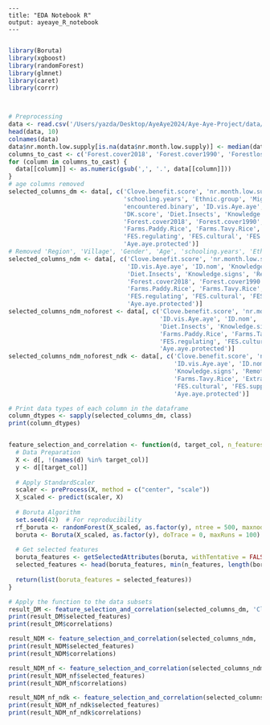 ```         
---
title: "EDA Notebook R"
output: ayeaye_R_notebook
---
```

```         
```

```r
library(Boruta)
library(xgboost)
library(randomForest)
library(glmnet)
library(caret)
library(corrr)



# Preprocessing
data <- read.csv('/Users/yazda/Desktop/AyeAye2024/Aye-Aye-Project/data/LEK/LEK_data_grouped.csv', sep=';')
head(data, 10)
colnames(data)
data$nr.month.low.supply[is.na(data$nr.month.low.supply)] <- median(data$nr.month.low.supply, na.rm = TRUE)
columns_to_cast <- c('Forest.cover2018', 'Forest.cover1990', 'Forestloss_total', 'Forestloss_relative')
for (column in columns_to_cast) {
  data[[column]] <- as.numeric(gsub(',', '.', data[[column]]))
}
# age columns removed
selected_columns_dm <- data[, c('Clove.benefit.score', 'nr.month.low.supply', 'Region', 'Village', 'Gender',
                                'schooling.years', 'Ethnic.group', 'Migration.Experience', 'Farms.Cloves', 
                                'encountered.binary', 'ID.vis.Aye.aye', 'ID.nom', 'Knowledge.non.benefit.score.max.6', 
                                'DK.score', 'Diet.Insects', 'Knowledge.signs', 'Remoteness', 'village.size', 'School', 
                                'Forest.cover2018', 'Forest.cover1990', 'Forestloss_total', 'Forestloss_relative', 
                                'Farms.Paddy.Rice', 'Farms.Tavy.Rice', 'Extracts.Medical.plants', 'FES.provisioning', 
                                'FES.regulating', 'FES.cultural', 'FES.supporting', 'ID.vis.Indri', 'ID.vis.Microcebus', 
                                'Aye.aye.protected')]
# Removed 'Region', 'Village', 'Gender', 'Age', 'schooling.years', 'Ethnic.group', 'Migration.Experience'
selected_columns_ndm <- data[, c('Clove.benefit.score', 'nr.month.low.supply', 'Farms.Cloves', 'encountered.binary',
                                 'ID.vis.Aye.aye', 'ID.nom', 'Knowledge.non.benefit.score.max.6', 'DK.score', 
                                 'Diet.Insects', 'Knowledge.signs', 'Remoteness', 'village.size', 'School', 
                                 'Forest.cover2018', 'Forest.cover1990', 'Forestloss_total', 'Forestloss_relative', 
                                 'Farms.Paddy.Rice', 'Farms.Tavy.Rice', 'Extracts.Medical.plants', 'FES.provisioning', 
                                 'FES.regulating', 'FES.cultural', 'FES.supporting', 'ID.vis.Indri', 'ID.vis.Microcebus', 
                                 'Aye.aye.protected')]
selected_columns_ndm_noforest <- data[, c('Clove.benefit.score', 'nr.month.low.supply', 'Farms.Cloves', 'encountered.binary', 
                                          'ID.vis.Aye.aye', 'ID.nom', 'Knowledge.non.benefit.score.max.6', 'DK.score', 
                                          'Diet.Insects', 'Knowledge.signs', 'Remoteness', 'village.size', 'School', 
                                          'Farms.Paddy.Rice', 'Farms.Tavy.Rice', 'Extracts.Medical.plants', 'FES.provisioning', 
                                          'FES.regulating', 'FES.cultural', 'FES.supporting', 'ID.vis.Indri', 'ID.vis.Microcebus', 
                                          'Aye.aye.protected')]
selected_columns_ndm_noforest_ndk <- data[, c('Clove.benefit.score', 'nr.month.low.supply', 'Farms.Cloves', 'encountered.binary', 
                                              'ID.vis.Aye.aye', 'ID.nom', 'Knowledge.non.benefit.score.max.6', 'Diet.Insects', 
                                              'Knowledge.signs', 'Remoteness', 'village.size', 'School', 'Farms.Paddy.Rice', 
                                              'Farms.Tavy.Rice', 'Extracts.Medical.plants', 'FES.provisioning', 'FES.regulating', 
                                              'FES.cultural', 'FES.supporting', 'ID.vis.Indri', 'ID.vis.Microcebus', 
                                              'Aye.aye.protected')]

# Print data types of each column in the dataframe
column_dtypes <- sapply(selected_columns_dm, class)
print(column_dtypes)


feature_selection_and_correlation <- function(d, target_col, n_features = 7) {
  # Data Preparation
  X <- d[, !(names(d) %in% target_col)]
  y <- d[[target_col]]
  
  # Apply StandardScaler
  scaler <- preProcess(X, method = c("center", "scale"))
  X_scaled <- predict(scaler, X)
  
  # Boruta Algorithm
  set.seed(42)  # For reproducibility
  rf_boruta <- randomForest(X_scaled, as.factor(y), ntree = 500, maxnodes = 5, importance = TRUE)
  boruta <- Boruta(X_scaled, as.factor(y), doTrace = 0, maxRuns = 100)
  
  # Get selected features
  boruta_features <- getSelectedAttributes(boruta, withTentative = FALSE)
  selected_features <- head(boruta_features, min(n_features, length(boruta_features)))
  
  return(list(boruta_features = selected_features))
}

# Apply the function to the data subsets
result_DM <- feature_selection_and_correlation(selected_columns_dm, 'Clove.benefit.score')
print(result_DM$selected_features)
print(result_DM$correlations)

result_NDM <- feature_selection_and_correlation(selected_columns_ndm, 'Clove.benefit.score')
print(result_NDM$selected_features)
print(result_NDM$correlations)

result_NDM_nf <- feature_selection_and_correlation(selected_columns_ndm_noforest, 'Clove.benefit.score')
print(result_NDM_nf$selected_features)
print(result_NDM_nf$correlations)

result_NDM_nf_ndk <- feature_selection_and_correlation(selected_columns_ndm_noforest_ndk, 'Clove.benefit.score')
print(result_NDM_nf_ndk$selected_features)
print(result_NDM_nf_ndk$correlations)
```

